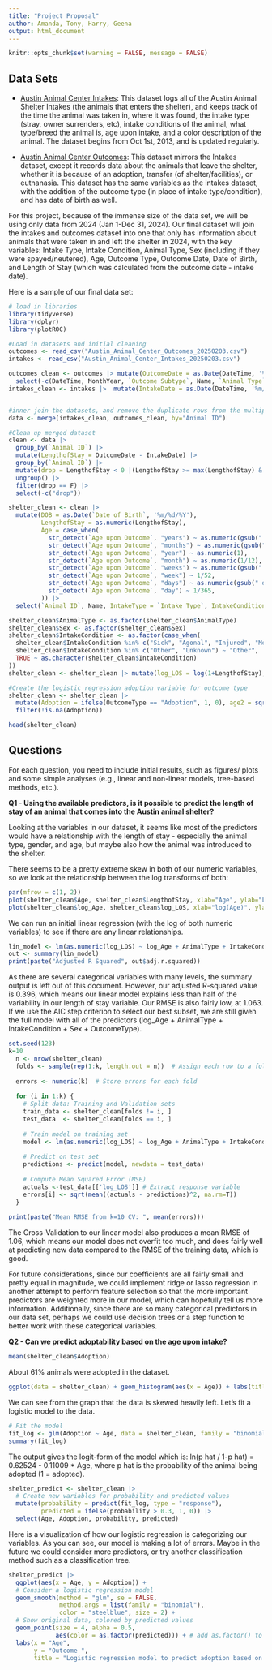 ```yaml
---
title: "Project Proposal"
author: Amanda, Tony, Harry, Geena
output: html_document
---
```


```r
knitr::opts_chunk$set(warning = FALSE, message = FALSE)
```

## Data Sets

-   [Austin Animal Center Intakes](https://data.austintexas.gov/Health-and-Community-Services/Austin-Animal-Center-Intakes/wter-evkm/about_data): This dataset logs all of the Austin Animal Shelter Intakes (the animals that enters the shelter), and keeps track of the time the animal was taken in, where it was found, the intake type (stray, owner surrenders, etc), intake conditions of the animal, what type/breed the animal is, age upon intake, and a color description of the animal. The dataset begins from Oct 1st, 2013, and is updated regularly. 

-   [Austin Animal Center Outcomes](https://data.austintexas.gov/Health-and-Community-Services/Austin-Animal-Center-Outcomes/9t4d-g238/about_data): This dataset mirrors the Intakes dataset, except it records data about the animals that leave the shelter, whether it is because of an adoption, transfer (of shelter/facilities), or euthanasia. This dataset has the same variables as the intakes dataset, with the addition of the outcome type (in place of intake type/condition), and has date of birth as well.

For this project, because of the immense size of the data set, we will be using only data from 2024 (Jan 1-Dec 31, 2024). Our final dataset will join the intakes and outcomes dataset into one that only has information about animals that were taken in and left the shelter in 2024, with the key variables: Intake Type, Intake Condition, Animal Type, Sex (including if they were spayed/neutered), Age, Outcome Type, Outcome Date, Date of Birth, and Length of Stay (which was calculated from the outcome date - intake date).

Here is a sample of our final data set:

```r
# load in libraries
library(tidyverse)
library(dplyr)
library(plotROC)

#Load in datasets and initial cleaning
outcomes <- read_csv("Austin_Animal_Center_Outcomes_20250203.csv")
intakes <- read_csv("Austin_Animal_Center_Intakes_20250203.csv")

outcomes_clean <- outcomes |> mutate(OutcomeDate = as.Date(DateTime, '%m/%d/%Y %H:%M:%S')) |>
  select(-c(DateTime, MonthYear, `Outcome Subtype`, Name, `Animal Type`, Breed, Color))
intakes_clean <- intakes |>  mutate(IntakeDate = as.Date(DateTime, '%m/%d/%Y %H:%M:%S')) |> select(-c(DateTime, MonthYear))


#inner join the datasets, and remove the duplicate rows from the multiple stays
data <- merge(intakes_clean, outcomes_clean, by="Animal ID")

#Clean up merged dataset
clean <- data |>
  group_by(`Animal ID`) |>
  mutate(LengthofStay = OutcomeDate - IntakeDate) |>
  group_by(`Animal ID`) |>
  mutate(drop = LengthofStay < 0 |(LengthofStay >= max(LengthofStay) & n() > 1)) |>
  ungroup() |>
  filter(drop == F) |>
  select(-c("drop"))

shelter_clean <- clean |>
  mutate(DOB = as.Date(`Date of Birth`, '%m/%d/%Y'),
         LengthofStay = as.numeric(LengthofStay),
         Age = case_when(
           str_detect(`Age upon Outcome`, "years") ~ as.numeric(gsub(" years", "", `Age upon Outcome`)),
           str_detect(`Age upon Outcome`, "months") ~ as.numeric(gsub(" months", "", `Age upon Outcome`))/12,
           str_detect(`Age upon Outcome`, "year") ~ as.numeric(1),
           str_detect(`Age upon Outcome`, "month") ~ as.numeric(1/12),
           str_detect(`Age upon Outcome`, "weeks") ~ as.numeric(gsub(" weeks", "", `Age upon Outcome`))/52,
           str_detect(`Age upon Outcome`, "week") ~ 1/52,
           str_detect(`Age upon Outcome`, "days") ~ as.numeric(gsub(" days", "", `Age upon Outcome`))/365,
           str_detect(`Age upon Outcome`, "day") ~ 1/365,
         )) |>
  select(`Animal ID`, Name, IntakeType = `Intake Type`, IntakeCondition = `Intake Condition`, AnimalType=`Animal Type`, Sex = `Sex upon Intake`, Age, OutcomeType=`Outcome Type`, OutcomeDate, LengthofStay, DOB)

shelter_clean$AnimalType <- as.factor(shelter_clean$AnimalType)
shelter_clean$Sex <- as.factor(shelter_clean$Sex)
shelter_clean$IntakeCondition <- as.factor(case_when(
  shelter_clean$IntakeCondition %in% c("Sick", "Agonal", "Injured", "Med Attn", "Med Urgent", "Medical", "Neurologic", "Parvo") ~ "Medical",
  shelter_clean$IntakeCondition %in% c("Other", "Unknown") ~ "Other",
  TRUE ~ as.character(shelter_clean$IntakeCondition)
))
shelter_clean <- shelter_clean |> mutate(log_LOS = log(1+LengthofStay), log_Age = log(1+Age, 10), sqrt_Age = log(1+sqrt(Age)))

#Create the logistic regression adoption variable for outcome type
shelter_clean <- shelter_clean |>
  mutate(Adoption = ifelse(OutcomeType == "Adoption", 1, 0), age2 = sqrt(Age)) |> 
  filter(!is.na(Adoption))
```

```r
head(shelter_clean)
```

## Questions

For each question, you need to include initial results, such as figures/ plots and some simple analyses (e.g., linear and non-linear models, tree-based methods, etc.).

**Q1 - Using the available predictors, is it possible to predict the length of stay of an animal that comes into the Austin animal shelter?**

Looking at the variables in our dataset, it seems like most of the predictors would have a relationship with the length of stay - especially the animal type, gender, and age, but maybe also how the animal was introduced to the shelter.

There seems to be a pretty extreme skew in both of our numeric variables, so we look at the relationship between the log transforms of both:

```r
par(mfrow = c(1, 2))
plot(shelter_clean$Age, shelter_clean$LengthofStay, xlab="Age", ylab="Length of Stay", main="Untransformed")
plot(shelter_clean$log_Age, shelter_clean$log_LOS, xlab="log(Age)", ylab="log_LOS", main="Log Transformed" )
```

We can run an initial linear regression (with the log of both numeric variables) to see if there are any linear relationships.

```r
lin_model <- lm(as.numeric(log_LOS) ~ log_Age + AnimalType + IntakeCondition + Sex + OutcomeType,data=shelter_clean)
out <- summary(lin_model)
print(paste("Adjusted R Squared", out$adj.r.squared))
```

As there are several categorical variables with many levels, the summary output is left out of this document. However, our adjusted R-squared value is 0.396, which means our linear model explains less than half of the variability in our length of stay variable. Our RMSE is also fairly low, at 1.063. If we use the AIC step criterion to select our best subset, we are still given the full model with all of the predictors (log_Age + AnimalType + IntakeCondition + Sex + OutcomeType).

```r
set.seed(123) 
k=10
  n <- nrow(shelter_clean)
  folds <- sample(rep(1:k, length.out = n))  # Assign each row to a fold
  
  errors <- numeric(k)  # Store errors for each fold
  
  for (i in 1:k) {
    # Split data: Training and Validation sets
    train_data <- shelter_clean[folds != i, ]
    test_data  <- shelter_clean[folds == i, ]
    
    # Train model on training set
    model <- lm(as.numeric(log_LOS) ~ log_Age + AnimalType + IntakeCondition + Sex + OutcomeType, data = train_data)
    
    # Predict on test set
    predictions <- predict(model, newdata = test_data)
    
    # Compute Mean Squared Error (MSE)
    actuals <-test_data[['log_LOS']] # Extract response variable
    errors[i] <- sqrt(mean((actuals - predictions)^2, na.rm=T))
  }
  
print(paste("Mean RMSE from k=10 CV: ", mean(errors)))
```

The Cross-Validation to our linear model also produces a mean RMSE of 1.06, which means our model does not overfit too much, and does fairly well at predicting new data compared to the RMSE of the training data, which is good.

For future considerations, since our coefficients are all fairly small and pretty equal in magnitude, we could implement ridge or lasso regression in another attempt to perform feature selection so that the more important predictors are weighted more in our model, which can hopefully tell us more information. Additionally, since there are so many categorical predictors in our data set, perhaps we could use decision trees or a step function to better work with these categorical variables.

**Q2 - Can we predict adoptability based on the age upon intake?**

```r
mean(shelter_clean$Adoption)
```

About 61% animals were adopted in the dataset.

```r
ggplot(data = shelter_clean) + geom_histogram(aes(x = Age)) + labs(title="Distribution of Age")
```

We can see from the graph that the data is skewed heavily left. Let's fit a logistic model to the data.

```r
# Fit the model
fit_log <- glm(Adoption ~ Age, data = shelter_clean, family = "binomial")
summary(fit_log)
```

The output gives the logit-form of the model which is: ln(p hat / 1-p hat) = 0.62524 - 0.11009 \* Age, where p hat is the probability of the animal being adopted (1 = adopted).

```r
shelter_predict <- shelter_clean |>
  # Create new variables for probability and predicted values
  mutate(probability = predict(fit_log, type = "response"),
         predicted = ifelse(probability > 0.3, 1, 0)) |>
  select(Age, Adoption, probability, predicted)
```

Here is a visualization of how our logistic regression is categorizing our variables. As you can see, our model is making a lot of errors. Maybe in the future we could consider more predictors, or try another classification method such as a classification tree.

```r
shelter_predict |>
  ggplot(aes(x = Age, y = Adoption)) +
  # Consider a logistic regression model
  geom_smooth(method = "glm", se = FALSE, 
              method.args = list(family = "binomial"),
              color = "steelblue", size = 2) + 
  # Show original data, colored by predicted values
  geom_point(size = 4, alpha = 0.5, 
             aes(color = as.factor(predicted))) + # add as.factor() to only see 2 categories
  labs(x = "Age", 
       y = "Outcome ",
       title = "Logistic regression model to predict adoption based on age")
```

